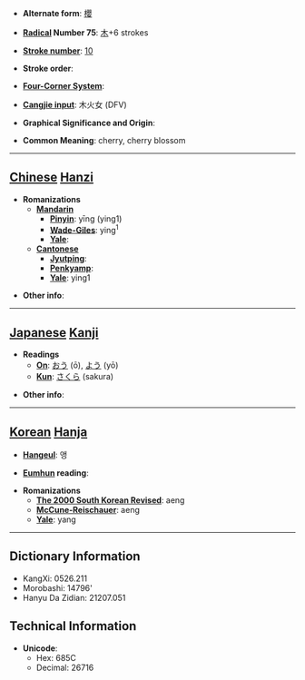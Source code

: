 * '''Alternate form''': [[櫻]]

* '''[[Wiktionary:Chinese radical index| Radical]] Number 75''': [[Wiktionary:Chinese radical index 木|木]]+6 strokes

* '''[[Wiktionary:Chinese total strokes index|Stroke number]]''': [[Wiktionary:Chinese total strokes index 10|10]]

* '''Stroke order''': 

* '''[[Wiktionary:Chinese four corner index|Four-Corner System]]''': 

* '''[[Wiktionary:Chinese Cangjie index|Cangjie input]]''': 木火女 (DFV)

* '''Graphical Significance and Origin''': 

* '''Common Meaning''': cherry, cherry blossom

----

== [[Chinese]] [[Hanzi]] ==

* '''Romanizations'''
** '''[[Mandarin]]'''
*** '''[[Pinyin]]''': yīng (ying1)
*** '''[[Wade-Giles]]''': ying<sup>1</sup>
*** '''[[Yale]]''': 
** '''[[Cantonese]]'''
*** '''[[Jyutping]]''':
*** '''[[Penkyamp]]''': 
*** '''[[Yale]]''': ying1

* '''Other info''': 

----

== [[Japanese]] [[Kanji]] ==

* '''Readings'''
** '''[[On]]''': [[おう]] (ō), [[よう]] (yō)
** '''[[Kun]]''': [[さくら]] (sakura)

* '''Other info''':  

----

== [[Korean]] [[Hanja]] ==

* '''[[Hangeul]]''': 앵

* '''[[Eumhun]] reading''': 

* '''Romanizations'''
** '''[[The 2000 South Korean Revised Romanization|The 2000 South Korean Revised]]''': aeng
** '''[[McCune-Reischauer]]''': aeng
** '''[[Yale]]''': yang

----

== Dictionary Information ==

* KangXi: 0526.211
* Morobashi: 14796'
* Hanyu Da Zidian: 21207.051

== Technical Information ==

* '''Unicode''':
** Hex: 685C
** Decimal: 26716